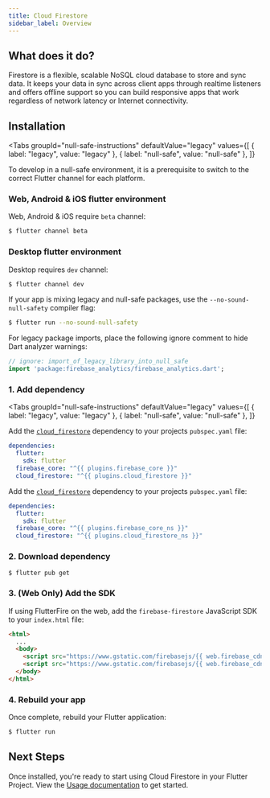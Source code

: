 ```yaml
---
title: Cloud Firestore
sidebar_label: Overview
---
```


##  What does it do?

Firestore is a flexible, scalable NoSQL cloud database to store and sync data.
It keeps your data in sync across client apps through realtime listeners and offers offline support so you can build responsive apps that work regardless of network latency or Internet connectivity.

<YouTube id="QcsAb2RR52c"/>

## Installation

<Tabs
groupId="null-safe-instructions"
defaultValue="legacy"
values={[
  { label: "legacy", value: "legacy" },
  { label: "null-safe", value: "null-safe" },
]}
>
<TabItem value="legacy">
</TabItem>
<TabItem value="null-safe">

To develop in a null-safe environment, it is a prerequisite to switch to the correct Flutter channel for each platform.

### Web, Android & iOS flutter environment

Web, Android & iOS require `beta` channel:

```bash
$ flutter channel beta
```

### Desktop flutter environment

Desktop requires `dev` channel:

```bash
$ flutter channel dev
```

If your app is mixing legacy and null-safe packages, use the `--no-sound-null-safety` compiler flag:
```bash
$ flutter run --no-sound-null-safety
```

For legacy package imports, place the following ignore comment to hide Dart analyzer warnings:

```dart
// ignore: import_of_legacy_library_into_null_safe
import 'package:firebase_analytics/firebase_analytics.dart';
```

</TabItem>
</Tabs>


### 1. Add dependency

<Tabs
  groupId="null-safe-instructions"
  defaultValue="legacy"
  values={[
    { label: "legacy", value: "legacy" },
    { label: "null-safe", value: "null-safe" },
  ]}
>
<TabItem value="legacy">

Add the [`cloud_firestore`](https://pub.dev/packages/cloud_firestore) dependency to your projects `pubspec.yaml` file:

```yaml {5} title="pubspec.yaml"
dependencies:
  flutter:
    sdk: flutter
  firebase_core: "^{{ plugins.firebase_core }}"
  cloud_firestore: "^{{ plugins.cloud_firestore }}"
```

</TabItem>
<TabItem value="null-safe">

Add the [`cloud_firestore`](https://pub.dev/packages/cloud_firestore) dependency to your projects `pubspec.yaml` file:

```yaml {5} title="pubspec.yaml"
dependencies:
  flutter:
    sdk: flutter
  firebase_core: "^{{ plugins.firebase_core_ns }}"
  cloud_firestore: "^{{ plugins.cloud_firestore_ns }}"
```

</TabItem>  
</Tabs>

### 2. Download dependency

```
$ flutter pub get
```

### 3. (Web Only) Add the SDK

If using FlutterFire on the web, add the `firebase-firestore` JavaScript SDK to your `index.html` file:

```html {5} title="web/index.html"
<html>
  ...
  <body>
    <script src="https://www.gstatic.com/firebasejs/{{ web.firebase_cdn }}/firebase-app.js"></script>
    <script src="https://www.gstatic.com/firebasejs/{{ web.firebase_cdn }}/firebase-firestore.js"></script>
  </body>
</html>
```


### 4. Rebuild your app

Once complete, rebuild your Flutter application:

```bash
$ flutter run
```

## Next Steps

Once installed, you're ready to start using Cloud Firestore in your Flutter Project. View the
[Usage documentation](./usage.mdx) to get started.
